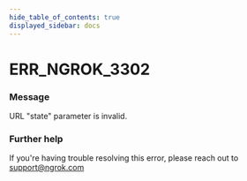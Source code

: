 ```yaml
---
hide_table_of_contents: true
displayed_sidebar: docs
---
```



# ERR_NGROK_3302

### Message
URL "state" parameter is invalid.

<ErrorDetails error='err_ngrok_3302' />


### Further help
If you're having trouble resolving this error, please reach out to [support@ngrok.com](mailto:support@ngrok.com?subject=Help%20with%20ERR_NGROK_3302)

